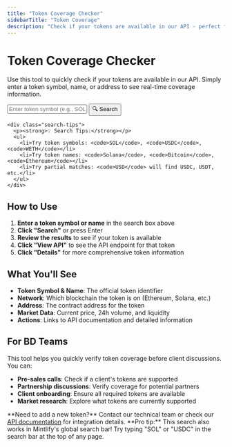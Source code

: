 ```yaml
---
title: "Token Coverage Checker"
sidebarTitle: "Token Coverage"
description: "Check if your tokens are available in our API - perfect for BD teams and non-technical users"
---
```


# Token Coverage Checker

Use this tool to quickly check if your tokens are available in our API. Simply enter a token symbol, name, or address to see real-time coverage information.

<div id="token-search-container">
  <div class="search-section">
    <div class="search-input-group">
      <input 
        type="text" 
        id="token-search-input" 
        placeholder="Enter token symbol (e.g., SOL, USDC) or name (e.g., Solana, Bitcoin)"
        class="search-input"
      />
      <button id="search-button" class="search-button">
        <span class="search-icon">🔍</span>
        Search
      </button>
    </div>
    
    <div class="search-tips">
      <p><strong>💡 Search Tips:</strong></p>
      <ul>
        <li>Try token symbols: <code>SOL</code>, <code>USDC</code>, <code>WETH</code></li>
        <li>Try token names: <code>Solana</code>, <code>Bitcoin</code>, <code>Ethereum</code></li>
        <li>Try partial matches: <code>USD</code> will find USDC, USDT, etc.</li>
      </ul>
    </div>
  </div>

  <div id="search-results" class="results-section" style="display: none;">
    <div class="results-header">
      <h3 id="results-title">Search Results</h3>
      <p id="results-subtitle"></p>
    </div>
    
    <div id="loading-spinner" class="loading-spinner" style="display: none;">
      <div class="spinner"></div>
      <p>Searching for tokens...</p>
    </div>
    
    <div id="results-table-container" class="table-container">
      <table id="results-table" class="results-table">
        <thead>
          <tr>
            <th>Token</th>
            <th>Network</th>
            <th>Address</th>
            <th>Market Data</th>
            <th>Actions</th>
          </tr>
        </thead>
        <tbody id="results-table-body">
        </tbody>
      </table>
    </div>
    
    <div id="no-results" class="no-results" style="display: none;">
      <div class="no-results-content">
        <h4>❌ No tokens found</h4>
        <p>We couldn't find any tokens matching your search. Try:</p>
        <ul>
          <li>Checking the spelling</li>
          <li>Using a different token symbol</li>
          <li>Searching by token name instead</li>
        </ul>
        <p><strong>Need help?</strong> Contact our BD team or check our <a href="/api-reference/introduction">API documentation</a>.</p>
      </div>
    </div>
  </div>
</div>





## How to Use

1. **Enter a token symbol or name** in the search box above
2. **Click "Search"** or press Enter
3. **Review the results** to see if your token is available
4. **Click "View API"** to see the API endpoint for that token
5. **Click "Details"** for more comprehensive token information

## What You'll See

- **Token Symbol & Name**: The official token identifier
- **Network**: Which blockchain the token is on (Ethereum, Solana, etc.)
- **Address**: The contract address for the token
- **Market Data**: Current price, 24h volume, and liquidity
- **Actions**: Links to API documentation and detailed information

## For BD Teams

This tool helps you quickly verify token coverage before client discussions. You can:

- **Pre-sales calls**: Check if a client's tokens are supported
- **Partnership discussions**: Verify coverage for potential partners
- **Client onboarding**: Ensure all required tokens are available
- **Market research**: Explore what tokens are currently supported

<Note>
  **Need to add a new token?** Contact our technical team or check our <a href="/api-reference/introduction">API documentation</a> for integration details.
</Note>

<Note>
  **Pro tip:** This search also works in Mintlify's global search bar! Try typing "SOL" or "USDC" in the search bar at the top of any page.
</Note>
